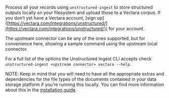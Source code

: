 Process all your records using `unstructured-ingest` to store structured outputs locally on your filesystem and upload those to a Vectara corpus. If you don’t yet have a Vectara account, \[sign up\]([https://vectara.com/integrations/unstructured/](https://vectara.com/integrations/unstructured/)) for your account.

The upstream connector can be any of the ones supported, but for convenience here, showing a sample command using the upstream local connector.


<CodeGroup>

  <VectaraSh />

  <VectaraPy />

</CodeGroup>


For a full list of the options the Unstructured Ingest CLI accepts check `unstructured-ingest <upstream connector> vectara --help`.

NOTE: Keep in mind that you will need to have all the appropriate extras and dependencies for the file types of the documents contained in your data storage platform if you’re running this locally. You can find more information about this in the [installation guide](/open-source/installation/overview).